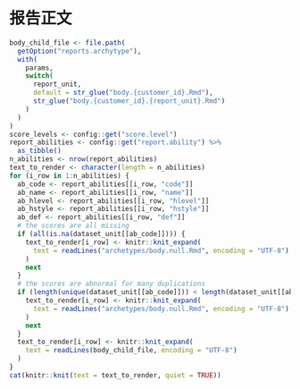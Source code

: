 # 报告正文

```r
body_child_file <- file.path(
  getOption("reports.archytype"),
  with(
    params,
    switch(
      report_unit,
      default = str_glue("body.{customer_id}.Rmd"),
      str_glue("body.{customer_id}.{report_unit}.Rmd")
    )
  )
)
score_levels <- config::get("score.level")
report_abilities <- config::get("report.ability") %>%
  as_tibble()
n_abilities <- nrow(report_abilities)
text_to_render <- character(length = n_abilities)
for (i_row in 1:n_abilities) {
  ab_code <- report_abilities[[i_row, "code"]]
  ab_name <- report_abilities[[i_row, "name"]]
  ab_hlevel <- report_abilities[[i_row, "hlevel"]]
  ab_hstyle <- report_abilities[[i_row, "hstyle"]]
  ab_def <- report_abilities[[i_row, "def"]]
  # the scores are all missing
  if (all(is.na(dataset_unit[[ab_code]]))) {
    text_to_render[i_row] <- knitr::knit_expand(
      text = readLines("archetypes/body.null.Rmd", encoding = "UTF-8")
    )
    next
  }
  # the scores are abnormal for many duplications
  if (length(unique(dataset_unit[[ab_code]])) < length(dataset_unit[[ab_code]]) / 10) {
    text_to_render[i_row] <- knitr::knit_expand(
      text = readLines("archetypes/body.null.Rmd", encoding = "UTF-8")
    )
    next
  }
  text_to_render[i_row] <- knitr::knit_expand(
    text = readLines(body_child_file, encoding = "UTF-8")
  )
}
cat(knitr::knit(text = text_to_render, quiet = TRUE))
```

[^grading]: 按照学生总体表现划分A、B、C、D四个水平：其中，**水平A**为优秀，代表总体水平的90%及以上；**水平B**为良好，代表总体水平的70%至90%；**水平C**为中等，代表总体水平的30%至70%；**水平D**为较差，代表总体水平的0%至30%。下同。
